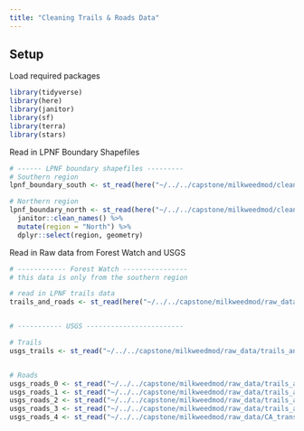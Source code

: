 ```yaml
---
title: "Cleaning Trails & Roads Data"
---
```


## Setup

Load required packages

```r
library(tidyverse)
library(here)
library(janitor)
library(sf)
library(terra)
library(stars)
```


Read in LPNF Boundary Shapefiles
```r
# ------ LPNF boundary shapefiles ---------
# Southern region
lpnf_boundary_south <- st_read(here("~/../../capstone/milkweedmod/clean_data/lpnf_boundary/lpnf_boundary_south_buffered/lpnf_boundary_south_buffered.shp"))

# Northern region 
lpnf_boundary_north <- st_read(here("~/../../capstone/milkweedmod/clean_data/lpnf_boundary/lpnf_boundary_north_buffered/lpnf_boundary_north_buffered.shp")) %>% 
  janitor::clean_names() %>% 
  mutate(region = "North") %>% 
  dplyr::select(region, geometry)

```


Read in Raw data from Forest Watch and USGS

```r
# ------------ Forest Watch ----------------
# this data is only from the southern region

# read in LPNF trails data 
trails_and_roads <- st_read(here("~/../../capstone/milkweedmod/raw_data/trails_and_roads/2023_Regional_Trails_and_Roads_lines/2023_Regional_Trails_and_Roads_lines.shp"))


# ----------- USGS ------------------------

# Trails
usgs_trails <- st_read("~/../../capstone/milkweedmod/raw_data/trails_and_roads/CA_transportation/Trans_TrailSegment.shp")


# Roads
usgs_roads_0 <- st_read("~/../../capstone/milkweedmod/raw_data/trails_and_roads/CA_transportation/Trans_RoadSegment_0.shp")
usgs_roads_1 <- st_read("~/../../capstone/milkweedmod/raw_data/trails_and_roads/CA_transportation/Trans_RoadSegment_1.shp")
usgs_roads_2 <- st_read("~/../../capstone/milkweedmod/raw_data/trails_and_roads/CA_transportation/Trans_RoadSegment_2.shp")
usgs_roads_3 <- st_read("~/../../capstone/milkweedmod/raw_data/trails_and_roads/CA_transportation/Trans_RoadSegment_3.shp")
usgs_roads_4 <- st_read("~/../../capstone/milkweedmod/raw_data/CA_transportation/Trans_RoadSegment_4.shp")


```

